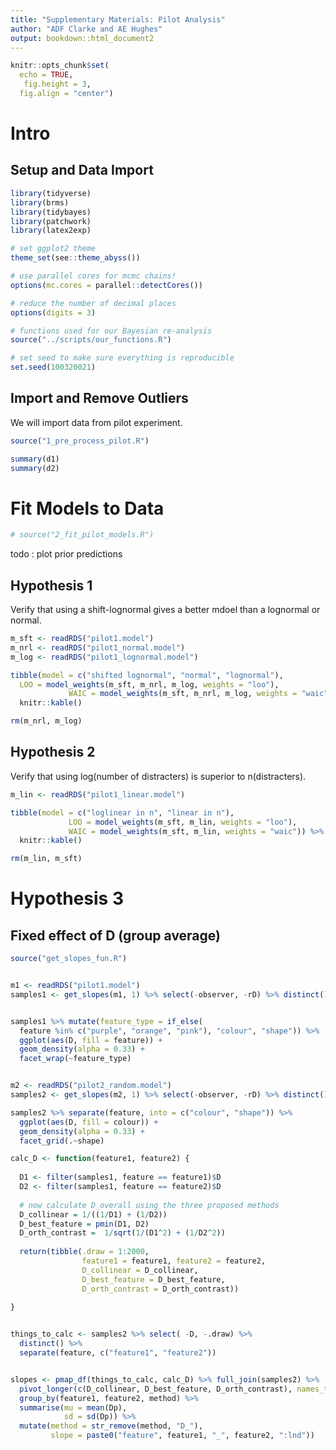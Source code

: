 ```yaml
---
title: "Supplementary Materials: Pilot Analysis"
author: "ADF Clarke and AE Hughes"
output: bookdown::html_document2
---
```


```r
knitr::opts_chunk$set(
  echo = TRUE,
   fig.height = 3,
  fig.align = "center")

```

# Intro

## Setup and Data Import

```r
library(tidyverse)
library(brms)
library(tidybayes)
library(patchwork)
library(latex2exp)
```

```r
# set ggplot2 theme
theme_set(see::theme_abyss())

# use parallel cores for mcmc chains!
options(mc.cores = parallel::detectCores())

# reduce the number of decimal places
options(digits = 3)

# functions used for our Bayesian re-analysis
source("../scripts/our_functions.R")

# set seed to make sure everything is reproducible 
set.seed(100320021)
```

## Import and Remove Outliers 

We will import data from pilot experiment. 

```r
source("1_pre_process_pilot.R")

summary(d1)
summary(d2)
```

# Fit Models to Data

```r

# source("2_fit_pilot_models.R")

```

todo : plot prior predictions

## Hypothesis 1 

Verify that using a shift-lognormal gives a better mdoel than a lognormal or normal.

```r
m_sft <- readRDS("pilot1.model")
m_nrl <- readRDS("pilot1_normal.model")
m_log <- readRDS("pilot1_lognormal.model")

tibble(model = c("shifted lognormal", "normal", "lognormal"),
  LOO = model_weights(m_sft, m_nrl, m_log, weights = "loo"),
             WAIC = model_weights(m_sft, m_nrl, m_log, weights = "waic")) %>%
  knitr::kable()

rm(m_nrl, m_log)
```

## Hypothesis 2

Verify that using log(number of distracters) is superior to n(distracters).

```r
m_lin <- readRDS("pilot1_linear.model")

tibble(model = c("loglinear in n", "linear in n"),
             LOO = model_weights(m_sft, m_lin, weights = "loo"),
             WAIC = model_weights(m_sft, m_lin, weights = "waic")) %>%
  knitr::kable()

rm(m_lin, m_sft)
```

# Hypothesis 3

## Fixed effect of D (group average)

```r
source("get_slopes_fun.R")


m1 <- readRDS("pilot1.model")
samples1 <- get_slopes(m1, 1) %>% select(-observer, -rD) %>% distinct()


samples1 %>% mutate(feature_type = if_else(
  feature %in% c("purple", "orange", "pink"), "colour", "shape")) %>%
  ggplot(aes(D, fill = feature)) + 
  geom_density(alpha = 0.33) + 
  facet_wrap(~feature_type)


m2 <- readRDS("pilot2_random.model") 
samples2 <- get_slopes(m2, 1) %>% select(-observer, -rD) %>% distinct()

samples2 %>% separate(feature, into = c("colour", "shape")) %>%
  ggplot(aes(D, fill = colour)) + 
  geom_density(alpha = 0.33) + 
  facet_grid(.~shape)

```

```r

calc_D <- function(feature1, feature2) {
  
  D1 <- filter(samples1, feature == feature1)$D
  D2 <- filter(samples1, feature == feature2)$D
  
  # now calculate D_overall using the three proposed methods
  D_collinear = 1/((1/D1) + (1/D2))
  D_best_feature = pmin(D1, D2)
  D_orth_contrast =  1/sqrt(1/(D1^2) + (1/D2^2))
  
  return(tibble(.draw = 1:2000,
                feature1 = feature1, feature2 = feature2,
                D_collinear = D_collinear,
                D_best_feature = D_best_feature,
                D_orth_contrast = D_orth_contrast))
  
}


things_to_calc <- samples2 %>% select( -D, -.draw) %>%
  distinct() %>%
  separate(feature, c("feature1", "feature2"))


slopes <- pmap_df(things_to_calc, calc_D) %>% full_join(samples2) %>%
  pivot_longer(c(D_collinear, D_best_feature, D_orth_contrast), names_to = "method", values_to = "Dp") %>%
  group_by(feature1, feature2, method) %>%
  summarise(mu = mean(Dp),
            sd = sd(Dp)) %>%
  mutate(method = str_remove(method, "D_"),
         slope = paste0("feature", feature1, "_", feature2, ":lnd"))



```